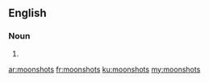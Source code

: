 ==English==

===Noun===
{{head|en|noun plural form}}

# {{plural of|moonshot|lang=en}}

[[ar:moonshots]]
[[fr:moonshots]]
[[ku:moonshots]]
[[my:moonshots]]